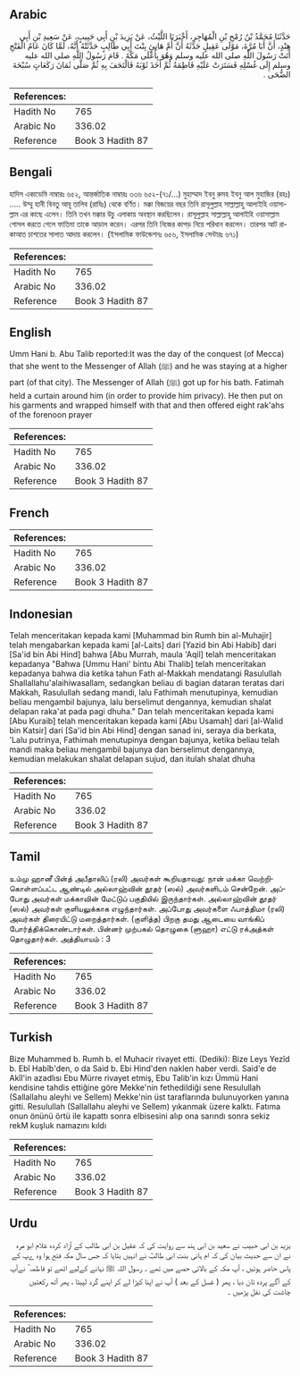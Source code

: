 ## Arabic


<div dir="rtl" lang="ar" style={{fontSize:'larger',backgroundColor:'#f8f9fa',padding:20}}>
حَدَّثَنَا مُحَمَّدُ بْنُ رُمْحِ بْنِ الْمُهَاجِرِ، أَخْبَرَنَا اللَّيْثُ، عَنْ يَزِيدَ بْنِ أَبِي حَبِيبٍ، عَنْ سَعِيدِ بْنِ أَبِي هِنْدٍ، أَنَّ أَبَا مُرَّةَ، مَوْلَى عَقِيلٍ حَدَّثَهُ أَنَّ أُمَّ هَانِئٍ بِنْتَ أَبِي طَالِبٍ حَدَّثَتْهُ أَنَّهُ، لَمَّا كَانَ عَامُ الْفَتْحِ أَتَتْ رَسُولَ اللَّهِ صلى الله عليه وسلم وَهُوَ بِأَعْلَى مَكَّةَ ‏.‏ قَامَ رَسُولُ اللَّهِ صلى الله عليه وسلم إِلَى غُسْلِهِ فَسَتَرَتْ عَلَيْهِ فَاطِمَةُ ثُمَّ أَخَذَ ثَوْبَهُ فَالْتَحَفَ بِهِ ثُمَّ صَلَّى ثَمَانَ رَكَعَاتٍ سُبْحَةَ الضُّحَى ‏.‏
</div>
<div style={{backgroundColor:'#f8f9fa',padding:20, marginBottom: 10}}><table> <thead> <tr> <th>References:</th> <th></th> </tr> </thead> <tbody><tr><td>Hadith No</td><td>765</td></tr><tr><td>Arabic No</td><td>336.02</td></tr><tr><td>Reference</td><td>Book 3 Hadith 87</td></tr></tbody></table></div>

## Bengali


<div dir="ltr" lang="bn" style={{fontSize:'larger',backgroundColor:'#f8f9fa',padding:20}}>
হাদিস একাডেমি নাম্বারঃ ৬৫২, আন্তর্জাতিক নাম্বারঃ ৩৩৬ ৬৫২-(৭১/...) মুহাম্মাদ ইবনু রুমহ ইবনু আল মুহাজির (রহঃ) ..... উম্মু হানী বিনতু আবূ তালিব (রাযিঃ) থেকে বর্ণিত। মক্কা বিজয়ের বছর তিনি রাসূলুল্লাহ সাল্লাল্লাহু আলাইহি ওয়াসাল্লাম এর কাছে এলেন। তিনি তখন মক্কার উচু এলাকায় অবস্থান করছিলেন। রাসূলুল্লাহ সাল্লাল্লাহু আলাইহি ওয়াসাল্লাম গোসল করতে গেলে ফাতিমা তাকে আড়াল করেন। এরপর তিনি নিজের কাপড় নিয়ে পরিধান করলেন। তারপর আট রাকাআত চাশতের সালাত আদায় করলেন। (ইসলামিক ফাউন্ডেশনঃ ৬৫৬, ইসলামিক সেন্টারঃ ৬৭১)
</div>
<div style={{backgroundColor:'#f8f9fa',padding:20, marginBottom: 10}}><table> <thead> <tr> <th>References:</th> <th></th> </tr> </thead> <tbody><tr><td>Hadith No</td><td>765</td></tr><tr><td>Arabic No</td><td>336.02</td></tr><tr><td>Reference</td><td>Book 3 Hadith 87</td></tr></tbody></table></div>

## English


<div dir="ltr" lang="en" style={{fontSize:'larger',backgroundColor:'#f8f9fa',padding:20}}>
Umm Hani b. Abu Talib reported:It was the day of the conquest (of Mecca) that she went to the Messenger of Allah (ﷺ) and he was staying at a higher part (of that city). The Messenger of Allah (ﷺ) got up for his bath. Fatimah held a curtain around him (in order to provide him privacy). He then put on his garments and wrapped himself with that and then offered eight rak'ahs of the forenoon prayer
</div>
<div style={{backgroundColor:'#f8f9fa',padding:20, marginBottom: 10}}><table> <thead> <tr> <th>References:</th> <th></th> </tr> </thead> <tbody><tr><td>Hadith No</td><td>765</td></tr><tr><td>Arabic No</td><td>336.02</td></tr><tr><td>Reference</td><td>Book 3 Hadith 87</td></tr></tbody></table></div>

## French


<div dir="ltr" lang="fr" style={{fontSize:'larger',backgroundColor:'#f8f9fa',padding:20}}>

</div>
<div style={{backgroundColor:'#f8f9fa',padding:20, marginBottom: 10}}><table> <thead> <tr> <th>References:</th> <th></th> </tr> </thead> <tbody><tr><td>Hadith No</td><td>765</td></tr><tr><td>Arabic No</td><td>336.02</td></tr><tr><td>Reference</td><td>Book 3 Hadith 87</td></tr></tbody></table></div>

## Indonesian


<div dir="ltr" lang="id" style={{fontSize:'larger',backgroundColor:'#f8f9fa',padding:20}}>
Telah menceritakan kepada kami [Muhammad bin Rumh bin al-Muhajir] telah mengabarkan kepada kami [al-Laits] dari [Yazid bin Abi Habib] dari [Sa'id bin Abi Hind] bahwa [Abu Murrah, maula 'Aqil] telah menceritakan kepadanya "Bahwa [Ummu Hani' bintu Abi Thalib] telah menceritakan kepadanya bahwa dia ketika tahun Fath al-Makkah mendatangi Rasulullah Shallallahu'alaihiwasallam, sedangkan beliau di bagian dataran teratas dari Makkah, Rasulullah sedang mandi, lalu Fathimah menutupinya, kemudian beliau mengambil bajunya, lalu berselimut dengannya, kemudian shalat delapan raka'at pada pagi dhuha." Dan telah menceritakan kepada kami [Abu Kuraib] telah menceritakan kepada kami [Abu Usamah] dari [al-Walid bin Katsir] dari [Sa'id bin Abi Hind] dengan sanad ini, seraya dia berkata, 'Lalu putrinya, Fathimah menutupinya dengan bajunya, ketika beliau telah mandi maka beliau mengambil bajunya dan berselimut dengannya, kemudian melakukan shalat delapan sujud, dan itulah shalat dhuha
</div>
<div style={{backgroundColor:'#f8f9fa',padding:20, marginBottom: 10}}><table> <thead> <tr> <th>References:</th> <th></th> </tr> </thead> <tbody><tr><td>Hadith No</td><td>765</td></tr><tr><td>Arabic No</td><td>336.02</td></tr><tr><td>Reference</td><td>Book 3 Hadith 87</td></tr></tbody></table></div>

## Tamil


<div dir="ltr" lang="ta" style={{fontSize:'larger',backgroundColor:'#f8f9fa',padding:20}}>
உம்மு ஹானீ பின்த் அபீதாலிப் (ரலி) அவர்கள் கூறியதாவது: நான் மக்கா வெற்றிகொள்ளப்பட்ட ஆண்டில் அல்லாஹ்வின் தூதர் (ஸல்) அவர்களிடம் சென்றேன். அப்போது அவர்கள் மக்காவின் மேட்டுப் பகுதியில் இருந்தார்கள். அல்லாஹ்வின் தூதர் (ஸல்) அவர்கள் குளியலுக்காக எழுந்தார்கள். அப்போது அவர்களை ஃபாத்திமா (ரலி) அவர்கள் திரையிட்டு மறைத்தார்கள். (குளித்த) பிறகு தமது ஆடையை வாங்கிப் போர்த்திக்கொண்டார்கள். பின்னர் முற்பகல் தொழுகை (ளுஹா) எட்டு ரக்அத்கள் தொழுதார்கள். அத்தியாயம் : 3
</div>
<div style={{backgroundColor:'#f8f9fa',padding:20, marginBottom: 10}}><table> <thead> <tr> <th>References:</th> <th></th> </tr> </thead> <tbody><tr><td>Hadith No</td><td>765</td></tr><tr><td>Arabic No</td><td>336.02</td></tr><tr><td>Reference</td><td>Book 3 Hadith 87</td></tr></tbody></table></div>

## Turkish


<div dir="ltr" lang="tr" style={{fontSize:'larger',backgroundColor:'#f8f9fa',padding:20}}>
Bize Muhammed b. Rumh b. el Muhacir rivayet etti. (Dediki): Bize Leys Yezîd b. Ebî Habîb'den, o da Said b. Ebi Hind'den naklen haber verdi. Said'e de Akîl'in azadlısı Ebu Mürre rivayet etmiş, Ebu Talib'in kızı Ümmü Hani kendisine tahdis ettiğine göre Mekke'nin fethedildiği sene Resulullah (Sallallahu aleyhi ve Sellem) Mekke'nin üst taraflarında bulunuyorken yanına gitti. Resulullah (Sallallahu aleyhi ve Sellem) yıkanmak üzere kalktı. Fatıma onun önünü örtü ile kapattı sonra elbisesini alıp ona sarındı sonra sekiz rekM kuşluk namazını kıldı
</div>
<div style={{backgroundColor:'#f8f9fa',padding:20, marginBottom: 10}}><table> <thead> <tr> <th>References:</th> <th></th> </tr> </thead> <tbody><tr><td>Hadith No</td><td>765</td></tr><tr><td>Arabic No</td><td>336.02</td></tr><tr><td>Reference</td><td>Book 3 Hadith 87</td></tr></tbody></table></div>

## Urdu


<div dir="rtl" lang="ur" style={{fontSize:'larger',backgroundColor:'#f8f9fa',padding:20}}>
یزید بن ابی حبیب نے سعید بن ابی ہند سے روایت کی کہ عقیل بن ابی طالب کے آزاد کردہ غلام ابو مرہ نے ان سے حدیث بیان کی کہ ام ہانی بنت ابی طالبؓ نے انہیں بتایا کہ جس سال مکہ فتح ہوا وہ ےپ کے پاس حاضر ہوئیں ، آپ مکہ کے بالائی حصے میں تھے ۔ رسول اللہ ﷺ نہانے کےلیے اٹھے تو فاطمہ ؓ نےآپ کے آگے پردہ تان دیا ، پھر ( غسل کے بعد ) آپ نے اپنا کپڑا لے کر اپنے گرد لپیٹا ، پھر آٹھ رکعتیں چاشت کی نفل پڑھیں ۔
</div>
<div style={{backgroundColor:'#f8f9fa',padding:20, marginBottom: 10}}><table> <thead> <tr> <th>References:</th> <th></th> </tr> </thead> <tbody><tr><td>Hadith No</td><td>765</td></tr><tr><td>Arabic No</td><td>336.02</td></tr><tr><td>Reference</td><td>Book 3 Hadith 87</td></tr></tbody></table></div>